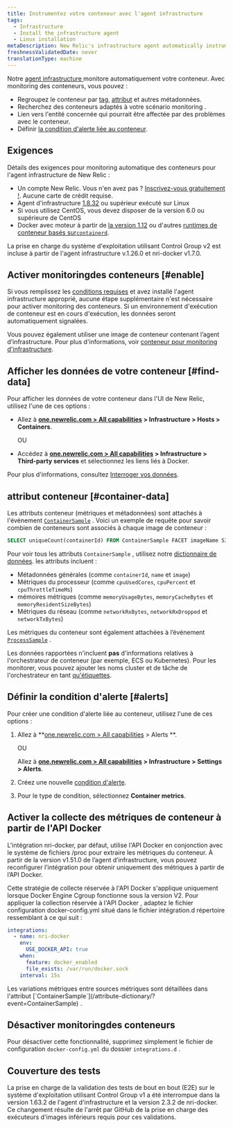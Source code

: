 ```yaml
---
title: Instrumentez votre conteneur avec l'agent infrastructure
tags:
  - Infrastructure
  - Install the infrastructure agent
  - Linux installation
metaDescription: New Relic's infrastructure agent automatically instruments container runtimes to collect container metrics and metadata.
freshnessValidatedDate: never
translationType: machine
---
```


Notre [agent infrastructure ](/docs/welcome-new-relic-infrastructure)monitore automatiquement votre conteneur. Avec monitoring des conteneurs, vous pouvez :

* Regroupez le conteneur par [tag](/docs/new-relic-one/use-new-relic-one/core-concepts/tagging-use-tags-organize-group-what-you-monitor), [attribut](#container-data) et autres métadonnées.
* Recherchez des conteneurs adaptés à votre scénario monitoring .
* Lien vers l&apos;entité concernée qui pourrait être affectée par des problèmes avec le conteneur.
* Définir [la condition d&apos;alerte liée au conteneur](#alerts).

## Exigences

Détails des exigences pour monitoring automatique des conteneurs pour l&apos;agent infrastructure de New Relic :

* Un compte New Relic. Vous n&apos;en avez pas ? [Inscrivez-vous gratuitement !](https://newrelic.com/signup). Aucune carte de crédit requise.
* Agent d&apos;infrastructure [1.8.32](/docs/release-notes/infrastructure-release-notes/infrastructure-agent-release-notes/new-relic-infrastructure-agent-1832) ou supérieur exécuté sur Linux
* Si vous utilisez CentOS, vous devez disposer de la version 6.0 ou supérieure de CentOS
* Docker avec moteur à partir de [la version 1.12](https://docs.docker.com/engine/release-notes/prior-releases/#1120-2016-07-28) ou d&apos;autres [runtimes de conteneur basés sur`containerd`](https://kubernetes.io/docs/setup/production-environment/container-runtimes).

<Callout variant="important">
  La prise en charge du système d&apos;exploitation utilisant Control Group v2 est incluse à partir de l&apos;agent infrastructure v.1.26.0 et nri-docker v1.7.0.
</Callout>

## Activer monitoringdes conteneurs [#enable]

Si vous remplissez les [conditions requises](#requirements) et avez installé l&apos;agent infrastructure approprié, aucune étape supplémentaire n&apos;est nécessaire pour activer monitoring des conteneurs. Si un environnement d&apos;exécution de conteneur est en cours d&apos;exécution, les données seront automatiquement signalées.

Vous pouvez également utiliser une image de conteneur contenant l’agent d’infrastructure. Pour plus d&apos;informations, voir [conteneur pour monitoring d&apos;infrastructure](/docs/infrastructure/install-infrastructure-agent/linux-installation/container-infrastructure-monitoring).

<InstallFeedback />

## Afficher les données de votre conteneur [#find-data]

Pour afficher les données de votre conteneur dans l&apos;UI de New Relic, utilisez l&apos;une de ces options :

* Allez à <DNT>**[one.newrelic.com &gt; All capabilities](https://one.newrelic.com/all-capabilities) &gt; Infrastructure &gt; Hosts &gt; Containers**</DNT>.

  OU

* Accédez à <DNT>**[one.newrelic.com &gt; All capabilities](https://one.newrelic.com/all-capabilities) &gt; Infrastructure &gt; Third-party services**</DNT> et sélectionnez les liens liés à Docker.

Pour plus d&apos;informations, consultez [Interroger vos données](/docs/using-new-relic/data/understand-data/query-new-relic-data).

## attribut conteneur [#container-data]

Les attributs conteneur (métriques et métadonnées) sont attachés à l&apos;événement [`ContainerSample`](/attribute-dictionary/?event=ContainerSample) . Voici un exemple de requête pour savoir combien de conteneurs sont associés à chaque image de conteneur :

```sql
SELECT uniqueCount(containerId) FROM ContainerSample FACET imageName SINCE 1 HOUR AGO TIMESERIES
```

Pour voir tous les attributs `ContainerSample` , utilisez notre [dictionnaire de données](/attribute-dictionary/?event=ContainerSample). les attributs incluent :

* Métadonnées générales (comme `containerId`, `name` et `image`)
* Métriques du processeur (comme `cpuUsedCores`, `cpuPercent` et `cpuThrottleTimeMs`)
* mémoires métriques (comme `memoryUsageBytes`, `memoryCacheBytes` et `memoryResidentSizeBytes`)
* Métriques du réseau (comme `networkRxBytes`, `networkRxDropped` et `networkTxBytes`)

Les métriques du conteneur sont également attachées à l’événement [`ProcessSample`](/attribute-dictionary/?event=ProcessSample) .

Les données rapportées n&apos;incluent **pas** d&apos;informations relatives à l&apos;orchestrateur de conteneur (par exemple, ECS ou Kubernetes). Pour les monitorer, vous pouvez ajouter les noms cluster et de tâche de l&apos;orchestrateur en tant [qu&apos;étiquettes](https://docs.docker.com/ee/ucp/admin/configure/add-labels-to-cluster-nodes/).

## Définir la condition d&apos;alerte [#alerts]

Pour créer une condition d&apos;alerte liée au conteneur, utilisez l&apos;une de ces options :

1. Allez à <DNT>\*\*[one.newrelic.com &gt; All capabilities](https://one.newrelic.com/all-capabilities) &gt; Alerts \*\*</DNT>.

   OU

   Allez à <DNT>**[one.newrelic.com &gt; All capabilities](https://one.newrelic.com/all-capabilities) &gt; Infrastructure &gt; Settings &gt; Alerts**</DNT>.

2. Créez une nouvelle [condition d&apos;alerte](/docs/alerts/new-relic-alerts/defining-conditions/create-alert-conditions).

3. Pour le type de condition, sélectionnez <DNT>**Container metrics**</DNT>.

## Activer la collecte des métriques de conteneur à partir de l&apos;API Docker

L&apos;intégration nri-docker, par défaut, utilise l&apos;API Docker en conjonction avec le système de fichiers /proc pour extraire les métriques du conteneur. À partir de la version v1.51.0 de l’agent d’infrastructure, vous pouvez reconfigurer l’intégration pour obtenir uniquement des métriques à partir de l’API Docker.

Cette stratégie de collecte réservée à l&apos;API Docker s&apos;applique uniquement lorsque Docker Engine Cgroup fonctionne sous la version V2. Pour appliquer la collection réservée à l&apos;API Docker , adaptez le fichier configuration docker-config.yml situé dans le fichier intégration.d répertoire ressemblant à ce qui suit :

```yaml
integrations:
  - name: nri-docker
    env:
      USE_DOCKER_API: true
    when:
      feature: docker_enabled
      file_exists: /var/run/docker.sock
    interval: 15s
```

<Callout variant="tip">
  Les variations métriques entre sources métriques sont détaillées dans l&apos;attribut [`ContainerSample`](/attribute-dictionary/?event=ContainerSample) .
</Callout>

## Désactiver monitoringdes conteneurs

Pour désactiver cette fonctionnalité, supprimez simplement le fichier de configuration `docker-config.yml` du dossier `integrations.d` .

## Couverture des tests

La prise en charge de la validation des tests de bout en bout (E2E) sur le système d&apos;exploitation utilisant Control Group v1 a été interrompue dans la version 1.63.2 de l&apos;agent d&apos;infrastructure et la version 2.3.2 de nri-docker. Ce changement résulte de l&apos;arrêt par GitHub de la prise en charge des exécuteurs d&apos;images inférieurs requis pour ces validations.